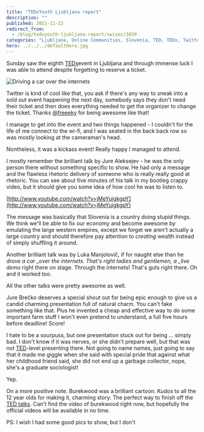```yaml
---
title: "TEDxYouth Ljubljana report"
description: ""
published: 2011-11-22
redirect_from:
  - /blog/tedxyouth-ljubljana-report/swizec/3039
categories: "Ljubljana, Online Communities, Slovenia, TED, TEDx, Twitter, Uncategorized"
hero: ../../../defaultHero.jpg
---
```


Sunday saw the eighth [TEDx](http://www.ted.com/tedx "TEDx")event in Ljubljana and through immense luck I was able to attend despite forgetting to reserve a ticket.

![Driving a car over the internets](https://swizec.com/wp-content/uploads/2011/11/photo-1-1024x764.jpg "Driving a car over the internets")

Twitter is kind of cool like that, you ask if there's any way to sneak into a sold out event happening the next day, somebody says they don't need their ticket and then does everything needed to get the organizer to change the ticket. Thanks [@freeeky](http://twitter.com/freeeky) for being awesome like that!

I manage to get into the event and two things happened - I couldn't for the life of me connect to the wi-fi, and I was seated in the back back row so was mostly looking at the cameraman's head.

Nontheless, it was a kickass event! Really happy I managed to attend.

I mostly remember the brilliant talk by Jure Aleksejev - he was the only person there without something specific to show. He had only a message and the flawless rhetoric delivery of someone who is really really good at rhetoric. You can see about five minutes of his talk in my bootleg crappy video, but it should give you some idea of how cool he was to listen to.

[http://www.youtube.com/watch?v=jMeYuigkgpY](http://www.youtube.com/watch?v=jMeYuigkgpY)

The message was basically that Slovenia is a country doing stupid things. We think we'll be able to fix our economy and become awesome by emulating the large western empires, except we forget we aren't actually a large country and should therefore pay attention to _creating_ wealth instead of simply shuffling it around.

Another brilliant talk was by Luka Manjolovič, if for naught else than he _drove a car \_over the internets. That's right ladies and gentlemen, a \_live demo_ right there on stage. Through the internets! That's guts right there. Oh and it worked too.

All the other talks were pretty awesome as well.

Jure Brečko deserves a special shout out for being epic enough to give us a candid charming presentation full of natural charm. You can't fake something like that. Plus he invented a cheap and effective way to do some important farm stuff I won't even pretend to understand, a full five hours before deadline! Score!

I hate to be a sourpuss, but one presentation stuck out for being ... simply bad. I don't know if it was nerves, or she didn't prepare well, but that was not [TED](http://www.huffingtonpost.com/news/ted "TED")-level presenting there. Not going to name names, just going to say that it made me giggle when she said with special pride that against what her childhood friend said, she did not end up a garbage collector, nope, she's a graduate sociologist!

Yep.

On a more positive note. Burekwood was a brilliant cartoon. Kudos to all the 12 year olds for making it, charming story. The perfect way to finish off the [TED talks](http://www.ted.com/talks "TED Talks"). Can't find the video of burekwood right now, but hopefully the official videos will be available in no time.

PS: I wish I had some good pics to show, but I don't

